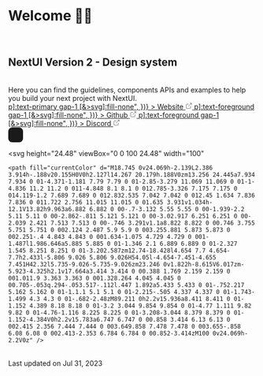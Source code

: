 
<Meta title="Welcome" />

<br />

# Welcome 👋🏼

<br />

## NextUI Version 2 - Design system

<br />

<div className="!text-base !text-foreground max-w-xl [&>p]:text-foreground [&>p]:text-base">
  Here you can find the guidelines, components APIs and examples to help you build your next project with NextUI.
</div>

<div className="flex flex-col gap-8">
  <div className="flex flex-row justify-start items-center mt-8 gap-4">
    <a
      href="https://nextui.org"
      target="_blank"
      className={button({
        color: "primary",
        variant: "flat",
        className: "[&>p]:text-primary gap-1 [&>svg]:fill-none",
      })}
    >
      Website
      <svg
        aria-hidden="true"
        className="flex stroke-current self-center"
        fill="none"
        height="1em"
        shapeRendering="geometricPrecision"
        stroke="currentColor"
        strokeLinecap="round"
        strokeLinejoin="round"
        strokeWidth="1.5"
        viewBox="0 0 24 24"
        width="1em"
      >
        <path d="M18 13v6a2 2 0 01-2 2H5a2 2 0 01-2-2V8a2 2 0 012-2h6" />
        <path d="M15 3h6v6" />
        <path d="M10 14L21 3" />
      </svg>
    </a>
    <a
      href="https://github.com/frontio-ai/heroui"
      target="_blank"
      className={button({
        color: "default",
        variant: "bordered",
        className: "[&>p]:text-foreground gap-1 [&>svg]:fill-none",
      })}
    >
      Github
      <svg
        aria-hidden="true"
        className="flex stroke-current self-center"
        fill="none"
        height="1em"
        shapeRendering="geometricPrecision"
        stroke="currentColor"
        strokeLinecap="round"
        strokeLinejoin="round"
        strokeWidth="1.5"
        viewBox="0 0 24 24"
        width="1em"
      >
        <path d="M18 13v6a2 2 0 01-2 2H5a2 2 0 01-2-2V8a2 2 0 012-2h6" />
        <path d="M15 3h6v6" />
        <path d="M10 14L21 3" />
      </svg>
    </a>
    <a
      href="https://discord.gg/9b6yyZKmH4"
      target="_blank"
      className={button({
        color: "default",
        variant: "bordered",
        className: "[&>p]:text-foreground gap-1 [&>svg]:fill-none",
      })}
    >
      Discord
      <svg
        aria-hidden="true"
        className="flex stroke-current self-center"
        fill="none"
        height="1em"
        shapeRendering="geometricPrecision"
        stroke="currentColor"
        strokeLinecap="round"
        strokeLinejoin="round"
        strokeWidth="1.5"
        viewBox="0 0 24 24"
        width="1em"
      >
        <path d="M18 13v6a2 2 0 01-2 2H5a2 2 0 01-2-2V8a2 2 0 012-2h6" />
        <path d="M15 3h6v6" />
        <path d="M10 14L21 3" />
      </svg>
    </a>
  </div>

  <div className="flex items-center gap-2">
  <svg width="30" height="30" viewBox="0 0 374 374" >
    <g transform="translate(-773 -353)">
      <rect width="374" height="374" rx="99" transform="translate(773 353)" fill="currentColor"/>
      <path d="M127.309-159.273h14.543V-53.817a55.656,55.656,0,0,1-7.621,29.047A54.131,54.131,0,0,1,113.039-4.627Q99.468,2.722,81.5,2.722q-17.887,0-31.5-7.388A54.429,54.429,0,0,1,28.775-24.809a55.451,55.451,0,0,1-7.621-29.008V-159.273H35.7V-54.828a44.65,44.65,0,0,0,5.677,22.592A40.568,40.568,0,0,0,57.355-16.643q10.3,5.677,24.148,5.677t24.186-5.677a40.232,40.232,0,0,0,15.982-15.593,44.893,44.893,0,0,0,5.638-22.592Zm71.393,0V0H184.159V-159.273Z" transform="translate(851 620)" fill="currentColor" className="text-background"/>
    </g>
  </svg>

  <svg
    height="24.48"
    viewBox="0 0 100 24.48"
    width="100"
  >
    <path fill="currentColor" d="M18.745 0v24.069h-2.139L2.386 3.914h-.188v20.155H0V0h2.127l14.267 20.179h.188V0zm13.256 24.445a7.934 7.934 0 01-4.371-1.181 7.79 7.79 0 01-2.85-3.279 11.069 11.069 0 01-1-4.836 11.2 11.2 0 011-4.848 8.1 8.1 0 012.785-3.326 7.175 7.175 0 014.119-1.2 7.689 7.689 0 012.832.535 7.042 7.042 0 012.45 1.634 7.836 7.836 0 011.722 2.756 11.015 11.015 0 01.635 3.931v1.034h-12.1V13.82h9.963a6.882 6.882 0 00-.7-3.132 5.55 5.55 0 00-1.939-2.2 5.11 5.11 0 00-2.862-.811 5.121 5.121 0 00-3.02.917 6.251 6.251 0 00-2.039 2.421 7.513 7.513 0 00-.746 3.291v1.1a8.822 8.822 0 00.746 3.755 5.751 5.751 0 002.124 2.487 5.9 5.9 0 003.255.881 5.873 5.873 0 002.251-.4 4.843 4.843 0 001.634-1.075 4.729 4.729 0 001-1.487l1.986.646a5.885 5.885 0 01-1.346 2.1 6.889 6.889 0 01-2.327 1.545 8.251 8.251 0 01-3.202.587zm12.74-18.428l4.654 7.7 4.654-7.7h2.433l-5.806 9.026 5.806 9.026H54.05l-4.654-7.451-4.655 7.451H42.32l5.735-9.026-5.735-9.026zm23.246 0v1.822h-8.615V6.017zm-5.923-4.325h2.1v17.664a3.414 3.414 0 00.388 1.769 2.159 2.159 0 001.011.9 3.363 3.363 0 001.328.264 4.045 4.045 0 00.705-.053q.294-.053.517-.112l.447 1.892a5.433 5.433 0 01-.752.217 5.162 5.162 0 01-1.1.1 5.1 5.1 0 01-2.215-.505 4.337 4.337 0 01-1.743-1.499 4.3 4.3 0 01-.682-2.48zM89.211 0h2.2v15.936a8.411 8.411 0 01-1.152 4.389 8.18 8.18 0 01-3.2 3.044 9.854 9.854 0 01-4.77 1.111 9.82 9.82 0 01-4.76-1.116 8.225 8.225 0 01-3.208-3.044 8.379 8.379 0 01-1.152-4.384V0h2.2v15.783a6.747 6.747 0 00.858 3.414 6.13 6.13 0 002.415 2.356 7.444 7.444 0 003.649.858 7.478 7.478 0 003.655-.858 6.08 6.08 0 002.413-2.353 6.784 6.784 0 00.852-3.414zM100 0v24.069h-2.2V0z" />
  </svg>
  </div>
</div>

<br />


<div className="block text-xs [&>p]:text-default-400">
  Last updated on <time dateTime="2023-03-07">Jul 31, 2023</time>
</div>
